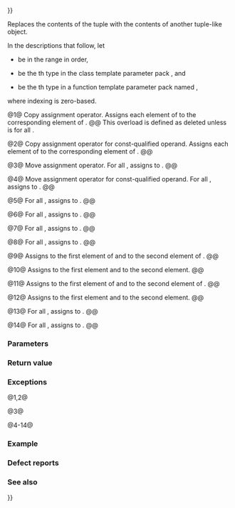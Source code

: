 {{cpp/utility/tuple/title|operator{{=}}}}
{{cpp/utility/tuple/navbar}}
{{dcl begin}}
{{dcla|num=1|since=c++11|constexpr=c++20|1=
tuple&amp; operator=( const tuple&amp; other );
}}
{{dcl|num=2|since=c++23|1=
constexpr const tuple&amp; operator=( const tuple&amp; other ) const;
}}
{{dcla|num=3|since=c++11|constexpr=c++20|1=
tuple&amp; operator=( tuple&amp;&amp; other ) noexcept(/* see below */);
}}
{{dcl|num=4|since=c++23|1=
constexpr const tuple&amp; operator=( tuple&amp;&amp; other ) const;
}}
{{dcla|num=5|since=c++11|constexpr=c++20|1=
template&lt; class... UTypes &gt;
tuple&amp; operator=( const tuple&lt;UTypes...&gt;&amp; other );
}}
{{dcl|num=6|since=c++23|1=
template&lt; class... UTypes &gt;
constexpr const tuple&amp; operator=( const tuple&lt;UTypes...&gt;&amp; other ) const;
}}
{{dcla|num=7|since=c++11|constexpr=c++20|1=
template&lt; class... UTypes &gt;
tuple&amp; operator=( tuple&lt;UTypes...&gt;&amp;&amp; other );
}}
{{dcl|num=8|since=c++23|1=
template&lt; class... UTypes &gt;
constexpr const tuple&amp; operator=( tuple&lt;UTypes...&gt;&amp;&amp; other ) const;
}}
{{dcla|num=9|since=c++11|constexpr=c++20|1=
template&lt; class E1, class E2 &gt;
tuple&amp; operator=( const std::pair&lt;E1, E2&gt;&amp; p );
}}
{{dcl|num=10|since=c++23|1=
template&lt; class E1, class E2 &gt;
constexpr const tuple&amp; operator=( const std::pair&lt;E1, E2&gt;&amp; p ) const;
}}
{{dcla|num=11|since=c++11|constexpr=c++20|1=
template&lt; class E1, class E2 &gt;
tuple&amp; operator=( std::pair&lt;E1, E2&gt;&amp;&amp; p );
}}
{{dcl|num=12|since=c++23|1=
template&lt; class E1, class E2 &gt;
constexpr const tuple&amp; operator=( std::pair&lt;E1, E2&gt;&amp;&amp; p ) const;
}}
{{dcl|num=13|since=c++23|1=
template&lt; tuple-like UTuple &gt;
constexpr tuple&amp; operator=( UTuple&amp;&amp; u );
}}
{{dcl|num=14|since=c++23|1=
template&lt; tuple-like UTuple &gt;
constexpr const tuple&amp; operator=( UTuple&amp;&amp; u ) const;
}}
{{dcl end}}

Replaces the contents of the tuple with the contents of another tuple-like object.

In the descriptions that follow, let
* {{c|i}} be in the range {{range|​0​|sizeof...(Types)}} in order,
* {{tt|Ti}} be the {{tt|i}}th type in the class template parameter pack {{tt|Types}}, and
* {{tt|Ui}} be the {{tt|i}}th type in a function template parameter pack named {{tt|UTypes}},
where indexing is zero-based.

@1@ Copy assignment operator. Assigns each element of {{c|other}} to the corresponding element of {{c|*this}}.
@@ This overload is defined as deleted unless {{c|std::is_copy_assignable&lt;Ti&gt;::value}} is {{c|true}} for all {{tt|Ti}}.

@2@ Copy assignment operator for const-qualified operand. Assigns each element of {{c|other}} to the corresponding element of {{c|*this}}.
@@ {{cpp/enable if|{{c|std::is_copy_assignable_v&lt;const Ti&gt;}} is {{c|true}} for all {{tt|Ti}}.}}
 
@3@ Move assignment operator. For all {{c|i}}, assigns {{c|std::forward&lt;Ti&gt;(std::get&lt;i&gt;(other))}} to {{c|std::get&lt;i&gt;(*this)}}.
@@ {{cpp/enable if|{{c|std::is_move_assignable&lt;Ti&gt;::value}} is {{c|true}} for all {{tt|Ti}}.}}
 
@4@ Move assignment operator for const-qualified operand. For all {{c|i}}, assigns {{c|std::forward&lt;Ti&gt;(std::get&lt;i&gt;(other))}} to {{c|std::get&lt;i&gt;(*this)}}.
@@ {{cpp/enable if|{{c|std::is_assignable_v&lt;const Ti&amp;, Ti&gt;}} is {{c|true}} for all {{tt|Ti}}.}}

@5@ For all {{c|i}}, assigns {{c|std::get&lt;i&gt;(other)}} to {{c|std::get&lt;i&gt;(*this)}}.
@@ {{cpp/enable if|{{c|1=sizeof...(Types) == sizeof...(UTypes)}}, and {{c|std::is_assignable&lt;Ti&amp;, const Ui&amp;&gt;::value}} is {{c|true}} for all corresponding pairs of types {{tt|Ti}} and {{tt|Ui}}.}}

@6@ For all {{c|i}}, assigns {{c|std::get&lt;i&gt;(other)}} to {{c|std::get&lt;i&gt;(*this)}}.
@@ {{cpp/enable if|{{c|1=sizeof...(Types) == sizeof...(UTypes)}}, and {{c|std::is_assignable_v&lt;const Ti&amp;, const Ui&amp;&gt;}} is {{c|true}} for all corresponding pairs of types {{tt|Ti}} and {{tt|Ui}}.}}

@7@ For all {{c|i}}, assigns {{c|std::forward&lt;Ui&gt;(std::get&lt;i&gt;(other))}} to {{c|std::get&lt;i&gt;(*this)}}.
@@ {{cpp/enable if|{{c|1=sizeof...(Types) == sizeof...(UTypes)}}, and {{c|std::is_assignable&lt;Ti&amp;, Ui&gt;::value}} is {{c|true}} for all corresponding pairs of types {{tt|Ti}}and {{tt|Ui}}.}}

@8@ For all {{c|i}}, assigns {{c|std::forward&lt;Ui&gt;(std::get&lt;i&gt;(other))}} to {{c|std::get&lt;i&gt;(*this)}}.
@@ {{cpp/enable if|{{c|1=sizeof...(Types) == sizeof...(UTypes)}}, and {{c|std::is_assignable_v&lt;const Ti&amp;, Ui&gt;}} is {{c|true}} for all corresponding pairs of types {{tt|Ti}} and {{tt|Ui}}.}}

@9@ Assigns {{c|p.first}} to the first element of {{c|*this}} and {{c|p.second}} to the second element of {{c|*this}}.
@@ {{cpp/enable if|
* {{c|1=sizeof...(Types) == 2}},
* {{c|std::is_assignable&lt;T0&amp;, const E1&amp;&gt;::value}} is {{c|true}}, and
* {{c|std::is_assignable&lt;T1&amp;, const E2&amp;&gt;::value}} is {{c|true}}.}}

@10@ Assigns {{c|p.first}} to the first element and {{c|p.second}} to the second element.
@@ {{cpp/enable if|
* {{c|1=sizeof...(Types) == 2}},
* {{c|std::is_assignable_v&lt;const T0&amp;, const E1&amp;&gt;}} is {{c|true}}, and
* {{c|std::is_assignable_v&lt;const T1&amp;, const E2&amp;&gt;}} is {{c|true}}.}}

@11@ Assigns {{c|std::forward&lt;E1&gt;(p.first)}} to the first element of {{c|*this}} and {{c|std::forward&lt;E2&gt;(p.second)}} to the second element of {{c|*this}}.
@@ {{cpp/enable if|
* {{c|1=sizeof...(Types) == 2}},
* {{c|std::is_assignable_v&lt;T0&amp;, E1&gt;}} is {{c|true}}, and
* {{c|std::is_assignable_v&lt;T1&amp;, E2&gt;}} is {{c|true}}.}}

@12@ Assigns {{c|std::forward&lt;E1&gt;(p.first)}} to the first element and {{c|std::forward&lt;E2&gt;(p.second)}} to the second element.
@@ {{cpp/enable if|
* {{c|1=sizeof...(Types) == 2}},
* {{c|std::is_assignable_v&lt;const T0&amp;, E1&gt;}} is {{c|true}}, and
* {{c|std::is_assignable_v&lt;const T1&amp;, E2&gt;}} is {{c|true}}.}}

@13@ For all {{c|i}}, assigns {{c|std::get&lt;i&gt;(std::forward&lt;UTuple&gt;(u))}} to {{c|std::get&lt;i&gt;(*this)}}.
@@ {{cpp/enable if|
* {{c|std::same_as&lt;std::remove_cvref_t&lt;UTuple&gt;, std::tuple&gt;}} is {{c|false}},
* {{c/core|std::remove_cvref_t&lt;UTuple&gt;}} is not a specialization of {{lc|std::ranges::subrange}},
* {{c|sizeof...(Types)}} equals {{c|std::tuple_size_v&lt;std::remove_cvref_t&lt;UTuple&gt;&gt;}}, and
* {{c|std::is_assignable_v&lt;Ti&amp;, decltype(std::get&lt;i&gt;(std::forward&lt;UTuple&gt;(u)))&gt;}} is {{c|true}} for all {{c|i}}.}}

@14@ For all {{c|i}}, assigns {{c|std::get&lt;i&gt;(std::forward&lt;UTuple&gt;(u))}} to {{c|std::get&lt;i&gt;(*this)}}.
@@ {{cpp/enable if|
* {{c|std::same_as&lt;std::remove_cvref_t&lt;UTuple&gt;, std::tuple&gt;}} is {{c|false}},
* {{c/core|std::remove_cvref_t&lt;UTuple&gt;}} is not a specialization of {{lc|std::ranges::subrange}},
* {{c|sizeof...(Types)}} equals {{c|std::tuple_size_v&lt;std::remove_cvref_t&lt;UTuple&gt;&gt;}}, and
* {{c|std::is_assignable_v&lt;const Ti&amp;, decltype(std::get&lt;i&gt;(std::forward&lt;UTuple&gt;(u)))&gt;}} is {{c|true}} for all {{c|i}}.}}

===Parameters===
{{par begin}}
{{par|other|tuple to replace the contents of this tuple}}
{{par|p|pair to replace the contents of this 2-tuple}}
{{par|u|{{rlpi|tuple-like}} object to replace the contents of this tuple}}
{{par end}} 

===Return value===
{{c|*this}}

===Exceptions===
@1,2@ {{cpp/impldef exception item|if=the assignment of one of the types in {{tt|Types}} throws an exception}}

@3@ {{noexcept|
    std::is_nothrow_move_assignable&lt;T0&gt;::value &amp;&amp;
    std::is_nothrow_move_assignable&lt;T1&gt;::value &amp;&amp;
    std::is_nothrow_move_assignable&lt;T2&gt;::value &amp;&amp;
    ...
}}

@4-14@ {{cpp/impldef exception item|if=the assignment of one of the types in {{tt|Types}} throws an exception}}

===Example===
{{example
|code=
#include &lt;iostream&gt;
#include &lt;string&gt;
#include &lt;string_view&gt;
#include &lt;tuple&gt;
#include &lt;utility&gt;
#include &lt;vector&gt;

// helper function to print std::vector&lt;int&gt;
std::ostream&amp; operator&lt;&lt;(std::ostream&amp; os, std::vector&lt;int&gt; const&amp; v)
{
    os &lt;&lt; '{';
    for (std::size_t t = 0; t != v.size(); ++t)
        os &lt;&lt; v[t] &lt;&lt; (t + 1 &lt; v.size() ? ", " : "");
    return os &lt;&lt; '}';
}

// helpers to print a tuple of any size
template&lt;class... Args&gt;
void print_tuple(std::string_view name, const std::tuple&lt;Args...&gt;&amp; t)
{
    std::cout &lt;&lt; name &lt;&lt; " = {";
    std::apply([&amp;](auto&amp;&amp; arg, auto&amp;&amp;... args)
    {
        std::cout &lt;&lt; arg;
        ((std::cout &lt;&lt; ", " &lt;&lt; args), ...);
    }, t);
    std::cout &lt;&lt; '}';
}

template&lt;class Tuple1, class Tuple2&gt;
void print_tuples(std::string_view name1, const Tuple1&amp; t1,
                  std::string_view name2, const Tuple2&amp; t2)
{
    print_tuple(name1, t1);
    std::cout &lt;&lt; ", ";
    print_tuple(name2, std::tuple(t2));
    std::cout &lt;&lt; "\n\n";
}

int main()
{
    // Tuple to tuple examples //
    std::tuple&lt;int, std::string, std::vector&lt;int&gt;&gt;
        t1{1, "alpha", {1, 2, 3}&lt;!----&gt;},
        t2{2, "beta", {4, 5}&lt;!----&gt;};
    print_tuples("1) t1", t1, "t2", t2);
    
    // Normal copy assignment
    // operator=( const tuple&amp; other );
    t1 = t2;
    print_tuples("2) t1 = t2;\n   t1", t1, "t2", t2);
    
    // Normal move assignment
    // operator=( tuple&amp;&amp; other );
    t1 = std::move(t2);
    print_tuples("3) t1 = std::move(t2);\n   t1", t1, "t2", t2);
    
    // Converting copy assignment
    // operator=( const tuple&lt;UTypes...&gt;&amp; other );
    std::tuple&lt;short, const char*, std::vector&lt;int&gt;&gt; t3{3, "gamma", {6, 7, 8}&lt;!----&gt;};
    t1 = t3;
    print_tuples("4) t1 = t3;\n   t1", t1, "t3", t3);
    
    // Converting move assignment
    // operator=( tuple&lt;UTypes...&gt;&amp;&amp; other );
    t1 = std::move(t3);
    print_tuples("5) t1 = std::move(t3);\n   t1", t1, "t3", t3);
    
    // Pair to tuple examples //
    std::tuple&lt;std::string, std::vector&lt;int&gt;&gt; t4{"delta", {10, 11, 12}&lt;!----&gt;};
    std::pair&lt;const char*, std::vector&lt;int&gt;&gt; p1{"epsilon", {14, 15, 16}&lt;!----&gt;};
    print_tuples("6) t4", t4, "p1", p1);
    
    // Converting copy assignment from std::pair
    // operator=( const std::pair&lt;U1, U2&gt;&amp; p );
    t4 = p1;
    print_tuples("7) t4 = p1;\n   t4", t4, "p1", p1);
    
    // Converting move assignment from std::pair
    // operator=( std::pair&lt;U1, U2&gt;&amp;&amp; p );
    t4 = std::move(p1);
    print_tuples("8) t4 = std::move(p1);\n   t4", t4, "p1", p1);
}
|p=true
|output=
1) t1 = {1, alpha, {1, 2, 3}&lt;!----&gt;}, t2 = {2, beta, {4, 5}&lt;!----&gt;}

2) t1 = t2;
   t1 = {2, beta, {4, 5}&lt;!----&gt;}, t2 = {2, beta, {4, 5}&lt;!----&gt;}

3) t1 = std::move(t2);
   t1 = {2, beta, {4, 5}&lt;!----&gt;}, t2 = {2, , {}&lt;!----&gt;}

4) t1 = t3;
   t1 = {3, gamma, {6, 7, 8}&lt;!----&gt;}, t3 = {3, gamma, {6, 7, 8}&lt;!----&gt;}

5) t1 = std::move(t3);
   t1 = {3, gamma, {6, 7, 8}&lt;!----&gt;}, t3 = {3, gamma, {}&lt;!----&gt;}

6) t4 = {delta, {10, 11, 12}&lt;!----&gt;}, p1 = {epsilon, {14, 15, 16}&lt;!----&gt;}

7) t4 = p1;
   t4 = {epsilon, {14, 15, 16}&lt;!----&gt;}, p1 = {epsilon, {14, 15, 16}&lt;!----&gt;}

8) t4 = std::move(p1);
   t4 = {epsilon, {14, 15, 16}&lt;!----&gt;}, p1 = {epsilon, {}&lt;!----&gt;}
}}

===Defect reports===
{{dr list begin}}
{{dr list item|wg=lwg|dr=2729|std=C++11|before={{c/core|1=operator=}} was unconstrained and might&lt;br&gt;result in unnecessary undefined behavior|after=constrained}}
{{dr list end}}

===See also===
{{dsc begin}}
{{dsc inc|cpp/utility/tuple/dsc constructor}}
{{dsc inc|cpp/utility/pair/dsc operator{{=}}}}
{{dsc end}}

{{langlinks|de|es|fr|it|ja|pt|ru|zh}}